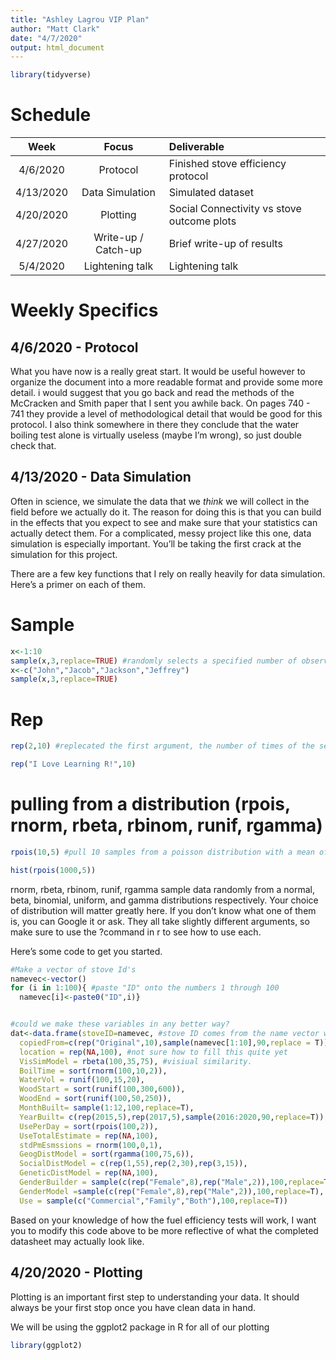 ```yaml
---
title: "Ashley Lagrou VIP Plan"
author: "Matt Clark"
date: "4/7/2020"
output: html_document
---
```


```r
library(tidyverse)


```

Schedule
======

| Week| Focus |Deliverable
:---:|:---:|:---
4/6/2020 | Protocol | Finished stove efficiency protocol
4/13/2020 | Data Simulation| Simulated dataset
4/20/2020 | Plotting | Social Connectivity vs stove outcome plots
4/27/2020 | Write-up / Catch-up| Brief write-up of results
5/4/2020 | Lightening talk | Lightening talk 

Weekly Specifics
======

4/6/2020 - Protocol
------

What you have now is a really great start. It would be useful however to organize the document into a more readable format and provide some more detail. i would suggest that you go back and read the methods of the McCracken and Smith paper that I sent you awhile back. On pages 740 - 741 they provide a level of methodological detail that would be good for this protocol. I also think somewhere in there they conclude that the water boiling test alone is virtually useless (maybe I'm wrong), so just double check that. 


4/13/2020 - Data Simulation
------

Often in science, we simulate the data that we *think* we will collect in the field before we actually do it. The reason for doing this is that you can build in the effects that you expect to see and make sure that your statistics can actually detect them. For a complicated, messy project like this one, data simulation is especially important. You'll be taking the first crack at the simulation for this project.

There are a few key functions that I rely on really heavily for data simulation.
Here's a primer on each of them.

# Sample
```r
x<-1:10
sample(x,3,replace=TRUE) #randomly selects a specified number of observations out of a vector
x<-c("John","Jacob","Jackson","Jeffrey")
sample(x,3,replace=TRUE) 
```

# Rep
```r
rep(2,10) #replecated the first argument, the number of times of the second

rep("I Love Learning R!",10)
```

# pulling from a distribution (rpois, rnorm, rbeta, rbinom, runif, rgamma)
```r
rpois(10,5) #pull 10 samples from a poisson distribution with a mean of 5. Poisson gives positive integers

hist(rpois(1000,5))
```
rnorm, rbeta, rbinom, runif, rgamma sample data randomly from a normal, beta, binomial, uniform, and gamma distributions respectively. Your choice of distribution will matter greatly here. If you don't know what one of them is, you can Google it or ask. They all take slightly different arguments, so make sure to use the ?command in r to see how to use each. 


Here's some code to get you started. 
```r
#Make a vector of stove Id's
namevec<-vector()
for (i in 1:100){ #paste "ID" onto the numbers 1 through 100
  namevec[i]<-paste0("ID",i)}


#could we make these variables in any better way?
dat<-data.frame(stoveID=namevec, #stove ID comes from the name vector we just made
  copiedFrom=c(rep("Original",10),sample(namevec[1:10],90,replace = T)), #10 original stoves, 90 copied stoves randomly selected
  location = rep(NA,100), #not sure how to fill this quite yet
  VisSimModel = rbeta(100,35,75), #visiual similarity.
  BoilTime = sort(rnorm(100,10,2)),
  WaterVol = runif(100,15,20),
  WoodStart = sort(runif(100,300,600)),
  WoodEnd = sort(runif(100,50,250)),
  MonthBuilt= sample(1:12,100,replace=T),
  YearBuilt= c(rep(2015,5),rep(2017,5),sample(2016:2020,90,replace=T)),
  UsePerDay = sort(rpois(100,2)),
  UseTotalEstimate = rep(NA,100),
  stdPmEsmssions = rnorm(100,0,1),
  GeogDistModel = sort(rgamma(100,75,6)),
  SocialDistModel = c(rep(1,55),rep(2,30),rep(3,15)),
  GeneticDistModel = rep(NA,100),
  GenderBuilder = sample(c(rep("Female",8),rep("Male",2)),100,replace=T),
  GenderModel =sample(c(rep("Female",8),rep("Male",2)),100,replace=T),
  Use = sample(c("Commercial","Family","Both"),100,replace=T))


```

Based on your knowledge of how the fuel efficiency tests will work, I want you to modify this code above to be more reflective of what the completed datasheet may actually look like. 


4/20/2020 - Plotting
------

Plotting is an important first step to understanding your data. It should always be your first stop once you have clean data in hand. 

We will be using the ggplot2 package in R for all of our plotting
```r
library(ggplot2)
```















